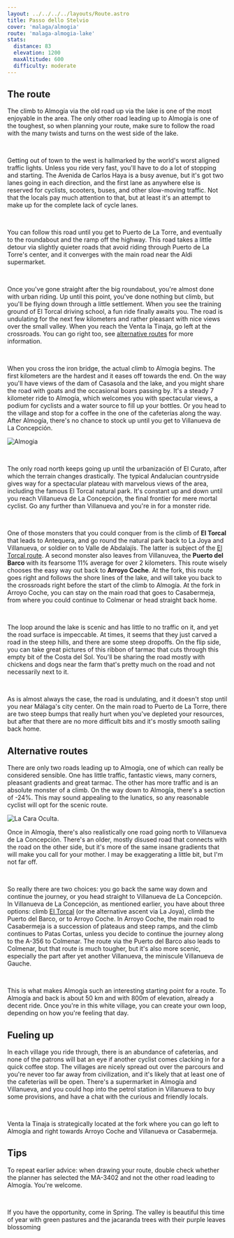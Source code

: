 ```yaml
---
layout: ../../../../layouts/Route.astro
title: Passo dello Stelvio
cover: 'malaga/almogia'
route: 'malaga-almogia-lake'
stats:
  distance: 83
  elevation: 1200
  maxAltitude: 600
  difficulty: moderate
---
```


## The route

The climb to Almogía via the old road up via the lake is one of the most enjoyable in the area.
The only other road leading up to Almogía is one of the toughest, so when planning your route, make sure to follow the road with the many twists and turns on the west side of the lake.

&nbsp;

Getting out of town to the west is hallmarked by the world's worst aligned traffic lights. Unless you ride very fast, you'll have to do a lot of stopping and starting.
The Avenida de Carlos Haya is a busy avenue, but it's got two lanes going in each direction, and the first lane as anywhere else is reserved for cyclists, scooters, buses, and other slow-moving traffic. 
Not that the locals pay much attention to that, but at least it's an attempt to make up for the complete lack of cycle lanes.

&nbsp;

You can follow this road until you get to Puerto de La Torre, and eventually to the roundabout and the ramp off the highway.
This road takes a little detour via slightly quieter roads that avoid riding through Puerto de La Torre's center, and it converges with the main road near the Aldi supermarket.

&nbsp;

Once you've gone straight after the big roundabout, you're almost done with urban riding.
Up until this point, you've done nothing but climb, but you'll be flying down through a little settlement. 
When you see the training ground of El Torcal driving school, a fun ride finally awaits you.
The road is undulating for the next few kilometers and rather pleasant with nice views over the small valley.
When you reach the Venta la Tinaja, go left at the crossroads. You can go right too, see [alternative routes](#alternative-routes) for more information.

&nbsp;

When you cross the iron bridge, the actual climb to Almogía begins. The first kilometers are the hardest and it eases off towards the end.
On the way you'll have views of the dam of Casasola and the lake, and you might share the road with goats and the occasional boars passing by.
It's a steady 7 kilometer ride to Almogía, which welcomes you with spectacular views, a podium for cyclists and a water source to fill up your bottles. 
Or you head to the village and stop for a coffee in the one of the cafeterías along the way. After Almogía, there's no chance to stock up until you get to Villanueva de La Concepción.

<img
  src="/routes/almogia/climb.png"
  alt="Almogia"
  class="mt-4 mb-8"
  height={800}
/>

&nbsp;

The only road north keeps going up until the urbanización of El Curato, after which the terrain changes drastically.
The typical Andalucian countryside gives way for a spectacular plateau with marvelous views of the area, including the famous El Torcal natural park. 
It's constant up and down until you reach Villanueva de La Concepción, the final frontier for mere mortal cyclist. Go any further than Villanueva and you're in for a monster ride.

&nbsp;

One of those monsters that you could conquer from is the climb of **El Torcal** that leads to Antequera, and go round the natural park back to La Joya and Villanueva, or soldier on to Valle de Abdalajís.
The latter is subject of the [El Torcal route](/destinations/spain/malaga/torcal). A second monster also leaves from Villanuvea, the **Puerto del Barco** with its fearsome 11% average for over 2 kilometers.
This route wisely chooses the easy way out back to **Arroyo Coche**. At the fork, this route goes right and follows the shore lines of the lake, and will take you back to the crossroads right before the start of the climb to Almogía.
At the fork in Arroyo Coche, you can stay on the main road that goes to Casabermeja, from where you could continue to Colmenar or head straight back home.

&nbsp;

The loop around the lake is scenic and has little to no traffic on it, and yet the road surface is impeccable.
At times, it seems that they just carved a road in the steep hills, and there are some steep dropoffs. 
On the flip side, you can take great pictures of this ribbon of tarmac that cuts through this empty bit of the Costa del Sol.
You'll be sharing the road mostly with chickens and dogs near the farm that's pretty much on the road and not necessarily next to it.

&nbsp;

As is almost always the case, the road is undulating, and it doesn't stop until you near Málaga's city center.
On the main road to Puerto de La Torre, there are two steep bumps that really hurt when you've depleted your resources, but after that there are no more difficult bits and it's mostly smooth sailing back home.


## Alternative routes

There are only two roads leading up to Almogía, one of which can really be considered sensible. One has little traffic, fantastic views, many corners, pleasant gradients and great tarmac.
The other has more traffic and is an absolute monster of a climb. On the way down to Almogía, there's a section of -24%. 
This may sound appealing to the lunatics, so any reasonable cyclist will opt for the scenic route.

<img
  src="/routes/almogia/climb-2.webp"
  alt="La Cara Oculta."
  class="mt-4 mb-8"
  height={200}
  width={750}
/>

Once in Almogía, there's also realistically one road going north to Villanueva de La Concepción. 
There's an older, mostly disused road that connects with the road on the other side, but it's more of the same insane gradients that will make you call for your mother.
I may be exaggerating a little bit, but I'm not far off.

&nbsp;

So really there are two choices: you go back the same way down and continue the journey, or you head straight to Villanueva de La Concepción.
In Villanueva de La Concepción, as mentioned earlier, you have about three options: climb [El Torcal](/destinations/spain/malaga/torcal) (or the alternative ascent via La Joya), climb the Puerto del Barco, or to Arroyo Coche. 
In Arroyo Coche, the main road to Casabermeja is a succession of plateaus and steep ramps, and the climb continues to Patas Cortas, unless you decide to continue the journey along to the A-356 to Colmenar.
The route via the Puerto del Barco also leads to Colmenar, but that route is much tougher, but it's also more scenic, especially the part after yet another Villanueva, the miniscule Villanueva de Gauche.

&nbsp;

This is what makes Almogía such an interesting starting point for a route. To Almogía and back is about 50 km and with 800m of elevation, already a decent ride.
Once you're in this white village, you can create your own loop, depending on how you're feeling that day.

## Fueling up

In each village you ride through, there is an abundance of cafeterías, and none of the patrons will bat an eye if another cyclist comes clacking in for a quick coffee stop.
The villages are nicely spread out over the parcours and you're never too far away from civilization, and it's likely that at least one of the cafeterías will be open.
There's a supermarket in Almogía and Villanueva, and you could hop into the petrol station in Villanueva to buy some provisions, and have a chat with the curious and friendly locals.

&nbsp;

Venta la Tinaja is strategically located at the fork where you can go left to Almogía and right towards Arroyo Coche and Villanueva or Casabermeja.

## Tips

To repeat earlier advice: when drawing your route, double check whether the planner has selected the MA-3402 and not the other road leading to Almogía. 
You're welcome.

&nbsp;

If you have the opportunity, come in Spring. The valley is beautiful this time of year with green pastures and the jacaranda trees with their purple leaves blossoming